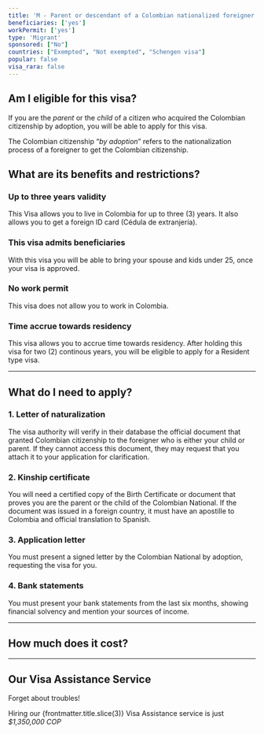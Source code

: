 ```yaml
---
title: 'M - Parent or descendant of a Colombian nationalized foreigner'
beneficiaries: ['yes']
workPermit: ['yes']
type: 'Migrant'
sponsored: ["No"]
countries: ["Exempted", "Not exempted", "Schengen visa"]
popular: false
visa_rara: false
---
```


## Am I eligible for this visa?

If you are the *parent* or the *child* of a citizen who acquired the Colombian citizenship by adoption, you will be able to apply for this visa. 

The Colombian citizenship “*by adoption*” refers to the nationalization process of a foreigner to get the Colombian citizenship.

## What are its benefits and restrictions?

### **Up to three years validity**

This Visa allows you to live in Colombia for up to three (3) years. It also allows you to get a foreign ID card (Cédula de extranjería).

### **This visa admits beneficiaries**

With this visa you will be able to bring your spouse and kids under 25, once your visa is approved.

### **No work permit**

This visa does not allow you to work in Colombia.

### T**ime accrue towards residency**

This visa allows you to accrue time towards residency. After holding this visa for two (2) continous years, you will be eligible to apply for a Resident type visa.

---

## What do I need to apply?

### 1. Letter of naturalization

The visa authority will verify in their database the official document that granted Colombian citizenship to the foreigner who is either your child or parent. If they cannot access this document, they may request that you attach it to your application for clarification.

### 2. Kinship certificate

You will need a certified copy of the Birth Certificate or document that proves you are the parent or the child of the Colombian National. If the document was issued in a foreign country, it must have an apostille to Colombia and official translation to Spanish.

### 3. Application letter

You must present a signed letter by the Colombian National by adoption, requesting the visa for you.

### 4. Bank statements

You must present your bank statements from the last six months, showing financial solvency and mention your sources of income.

---
## How much does it cost?

<VisaCosts
    studyFees="54"
    issuanceFees="270"
    apostille={true}
    translation={true}
/>

---

## Our Visa Assistance Service

Forget about troubles!

Hiring our {frontmatter.title.slice(3)} Visa Assistance service is just *$1,350,000 COP*